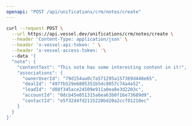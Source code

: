 ```yaml
---
openapi: "POST /api/unifications/crm/notes/create"
---
```


<RequestExample>

```bash Request
curl --request POST \
  --url https://api.vessel.dev/unifications/crm/notes/create \
  --header 'Content-Type: application/json' \
  --header 'x-vessel-api-token: ' \
  --header 'x-vessel-access-token: '\ 
  --data '{
  "note": {
    "contentText": "This note has some interesting content in it!",
    "associations": {
      "ownerUserId": "79d154aa0c7a571295a157369d448e65",
      "dealId": "497fb529e6805351b5dc8057c74a4a52",
      "leadId": "d08f345ace24509e911a0ea8e3d2203c",
      "accountId": "0dcb45e051315a6ea63b0f16e73689d9",
      "contactId": "e5f32d4fd2115220bd20a2ccf81210ec"
    }
  }
}'
```

</RequestExample>


      
